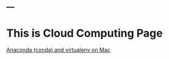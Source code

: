 ---
---

<link rel="stylesheet" href="styles.css" type="text/css">


<h1>This is Cloud Computing Page</h1>


[Anaconda (conda) and virtualenv on Mac](./conda_virtualenv.html)